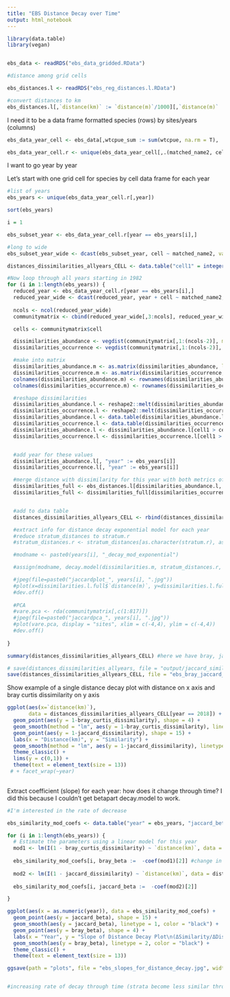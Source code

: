 ```yaml
---
title: "EBS Distance Decay over Time"
output: html_notebook
---
```


```r
library(data.table)
library(vegan)


ebs_data <- readRDS("ebs_data_gridded.RData")

#distance among grid cells

ebs_distances.l <- readRDS("ebs_reg_distances.l.RData")

#convert distances to km
ebs_distances.l[,`distance(km)` := `distance(m)`/1000][,`distance(m)` := NULL]
```

I need it to be a data frame formatted species (rows) by sites/years (columns)

```r
ebs_data_year_cell <- ebs_data[,wtcpue_sum := sum(wtcpue, na.rm = T), .(matched_name2, cell, year)]

ebs_data_year_cell.r <- unique(ebs_data_year_cell[,.(matched_name2, cell, year, wtcpue_sum)])
```

I want to go year by year

Let's start with one grid cell for species by cell data frame for each year

```r

#list of years 
ebs_years <- unique(ebs_data_year_cell.r[,year])

sort(ebs_years)

i = 1

ebs_subset_year <- ebs_data_year_cell.r[year == ebs_years[i],]

#long to wide
ebs_subset_year_wide <- dcast(ebs_subset_year, cell ~ matched_name2, value.var = "wtcpue_sum", fill = 0)

```


```r
distances_dissimilarities_allyears_CELL <- data.table("cell1" = integer(), "cell2" = integer(), "distance(km)" = numeric(),"bray_curtis_dissimilarity" = numeric(), year = integer(), "jaccard_dissimilarity" = numeric())

#Now loop through all years starting in 1982
for (i in 1:length(ebs_years)) {
  reduced_year <- ebs_data_year_cell.r[year == ebs_years[i],]
  reduced_year_wide <- dcast(reduced_year, year + cell ~ matched_name2, value.var = "wtcpue_sum", fill = 0) #long to wide data for community matrix, column names are cell then species
  
  ncols <- ncol(reduced_year_wide)
  communitymatrix <- cbind(reduced_year_wide[,3:ncols], reduced_year_wide[,1:2]) #community matrix with year and cell on far right

  cells <- communitymatrix$cell

  dissimilarities_abundance <- vegdist(communitymatrix[,1:(ncols-2)], method = "bray", binary = F) #dissimilarity 
  dissimilarities_occurrence <- vegdist(communitymatrix[,1:(ncols-2)], method = "jaccard", binary = T)

  #make into matrix
  dissimilarities_abundance.m <- as.matrix(dissimilarities_abundance, labels=TRUE)
  dissimilarities_occurrence.m <- as.matrix(dissimilarities_occurrence, labels=TRUE)
  colnames(dissimilarities_abundance.m) <- rownames(dissimilarities_abundance.m) <- cells
  colnames(dissimilarities_occurrence.m) <- rownames(dissimilarities_occurrence.m) <- cells

  #reshape dissimilarities
  dissimilarities_abundance.l <- reshape2::melt(dissimilarities_abundance.m, varnames = c("cell1", "cell2"), value.name = "bray_curtis_dissimilarity")
  dissimilarities_occurrence.l <- reshape2::melt(dissimilarities_occurrence.m, varnames = c("cell1", "cell2"), value.name = "jaccard_dissimilarity")
  dissimilarities_abundance.l <- data.table(dissimilarities_abundance.l) #and then to data table
  dissimilarities_occurrence.l <- data.table(dissimilarities_occurrence.l)
  dissimilarities_abundance.l <- dissimilarities_abundance.l[cell1 > cell2,] # to get rid of repetitions and self-comparisons
  dissimilarities_occurrence.l <- dissimilarities_occurrence.l[cell1 > cell2,]


  #add year for these values
  dissimilarities_abundance.l[, "year" := ebs_years[i]]
  dissimilarities_occurrence.l[, "year" := ebs_years[i]]

  #merge distance with dissimilarity for this year with both metrics of dissimilarity
  dissimilarities_full <- ebs_distances.l[dissimilarities_abundance.l, on = c("cell1", "cell2")]
  dissimilarities_full <- dissimilarities_full[dissimilarities_occurrence.l, on = c("cell1", "cell2", "year")]


  #add to data table
  distances_dissimilarities_allyears_CELL <- rbind(distances_dissimilarities_allyears_CELL, dissimilarities_full)

  #extract info for distance decay exponential model for each year
  #reduce stratum_distances to stratum.r
  #stratum_distances.r <- stratum_distances[as.character(stratum.r), as.character(stratum.r)]

  #modname <- paste0(years[i], "_decay_mod_exponential")

  #assign(modname, decay.model(dissimilarities.m, stratum_distances.r, model.type = "exponential", y.type = "dissimilarities", perm = 100))

  #jpeg(file=paste0("jaccardplot_", years[i], ".jpg"))
  #plot(x=dissimilarities.l.full$`distance(m)`, y=dissimilarities.l.full$jaccard_dissimilarity, xlab = "Distance(m)", #ylab="Jaccard dissimilarity", ylim = c(0:1), pch = 19)
  #dev.off()
 
  #PCA
  #vare.pca <- rda(communitymatrix[,c(1:817)])
  #jpeg(file=paste0("jaccardpca_", years[i], ".jpg"))
  #plot(vare.pca, display = "sites", xlim = c(-4,4), ylim = c(-4,4))
  #dev.off()
  
}

summary(distances_dissimilarities_allyears_CELL) #here we have bray, jaccard and geographic distance

# save(distances_dissimilarities_allyears, file = "output/jaccard_similarities_distances_4reg.Rdata") # from an earlier file
save(distances_dissimilarities_allyears_CELL, file = "ebs_bray_jaccard_similarities_distances_cell.Rdata")

```

Show example of a single distance decay plot with distance on x axis and bray curtis dissimilarity on y axis
```r
ggplot(aes(x=`distance(km)`), 
       data = distances_dissimilarities_allyears_CELL[year == 2018]) + 
  geom_point(aes(y = 1-bray_curtis_dissimilarity), shape = 4) +
  geom_smooth(method = "lm", aes(y = 1-bray_curtis_dissimilarity), linetype = 2, color = "black") +
  geom_point(aes(y = 1-jaccard_dissimilarity), shape = 15) +
  labs(x = "Distance(km)", y = "Similarity") +
  geom_smooth(method = "lm", aes(y = 1-jaccard_dissimilarity), linetype = 1, color = "black") +
  theme_classic() +
  lims(y = c(0,1)) +
  theme(text = element_text(size = 13))
 # + facet_wrap(~year)
  
```


Extract coefficient (slope) for each year: how does it change through time? I did this because I couldn't get betapart decay.model to work.
```r
#I'm interested in the rate of decrease

ebs_similarity_mod_coefs <- data.table("year" = ebs_years, "jaccard_beta" = 0, "bray_beta" = 0)

for (i in 1:length(ebs_years)) {
  # Estimate the parameters using a linear model for this year
  mod1 <- lm(I(1 - bray_curtis_dissimilarity) ~ `distance(km)`, data = distances_dissimilarities_allyears_CELL[year == ebs_years[i],])  # I() allows - to be used arithmetically, here we get similarity versus distance models
  
  ebs_similarity_mod_coefs[i, bray_beta :=  -coef(mod1)[2]] #change in similarity for change in distance
  
  mod2 <- lm(I(1 - jaccard_dissimilarity) ~ `distance(km)`, data = distances_dissimilarities_allyears_CELL[year == ebs_years[i],])
  
  ebs_similarity_mod_coefs[i, jaccard_beta :=  -coef(mod2)[2]]

}

ggplot(aes(x = as.numeric(year)), data = ebs_similarity_mod_coefs) +
  geom_point(aes(y = jaccard_beta), shape = 15) +
  geom_smooth(aes(y = jaccard_beta), linetype = 1, color = "black") +
  geom_point(aes(y = bray_beta), shape = 4) +
  labs(x = "Year", y = "Slope of Distance Decay Plot\n(ΔSimilarity/ΔDistance (km))") +
  geom_smooth(aes(y = bray_beta), linetype = 2, color = "black") +
  theme_classic() +
  theme(text = element_text(size = 13))

ggsave(path = "plots", file = "ebs_slopes_for_distance_decay.jpg", width = 6, height = 4, unit = "in")


#increasing rate of decay through time (strata become less similar through time)

```